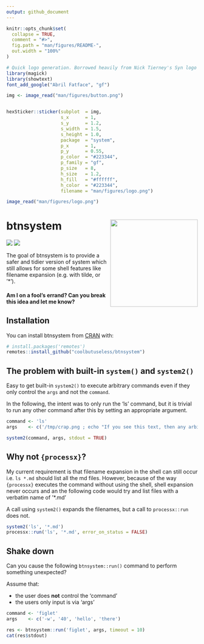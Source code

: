```yaml
---
output: github_document
---
```


<!-- README.md is generated from README.Rmd. Please edit that file -->

```r
knitr::opts_chunk$set(
  collapse = TRUE,
  comment = "#>",
  fig.path = "man/figures/README-",
  out.width = "100%"
)
```


```r
# Quick logo generation. Borrowed heavily from Nick Tierney's Syn logo process
library(magick)
library(showtext)
font_add_google("Abril Fatface", "gf")
```


```r
img <- image_read("man/figures/button.png")


hexSticker::sticker(subplot  = img,
                    s_x      = 1,
                    s_y      = 1.2,
                    s_width  = 1.5,
                    s_height = 1.0,
                    package  = "system",
                    p_x      = 1,
                    p_y      = 0.55,
                    p_color  = "#223344",
                    p_family = "gf",
                    p_size   = 8,
                    h_size   = 1.2,
                    h_fill   = "#ffffff",
                    h_color  = "#223344",
                    filename = "man/figures/logo.png")

image_read("man/figures/logo.png")
```




# btnsystem   <img src="man/figures/logo.png" align="right" height=230/>

<!-- badges: start -->
![](http://img.shields.io/badge/cool-useless-green.svg)
![](http://img.shields.io/badge/button-verse-blue.svg)
<!-- badges: end -->


The goal of btnsystem is to provide a safer and tidier version of system which 
still allows for some shell features like filename expansion (e.g. with tilde, or '*').

#### Am I on a fool's errand?  Can you break this idea and let me know?

## Installation

You can install btnsystem from [CRAN](https://github.com/coolbutuseless/btnsystem) with:

``` r
# install.packages('remotes')
remotes::install_github("coolbutuseless/btnsystem")
```


## The problem with built-in `system()` and `system2()`

Easy to get built-in `system2()` to execute arbitrary commands even 
if they only control the `args` and not the `command`.

In the following, the intent was to only run the 'ls' command, but it is 
trivial to run any other command after this by setting an appropriate argument.

```r
command <- 'ls'
args    <- c('/tmp/crap.png ; echo "If you see this text, then any arbitrary command could have been run"')

system2(command, args, stdout = TRUE)
```


## Why not `{processx}`?

My current requirement is that filename expansion in the shell can still occur
i.e. `ls *.md` should list all the md files.  However, because of the way `{processx}`
executes the command without using the shell, shell expansion never occurs and 
an the following code would try and list files with a verbatim name of '*.md'

A call using `system2()` expands the filenames, but a call to `processx::run`
does not.


```r
system2('ls', '*.md')
processx::run('ls', '*.md', error_on_status = FALSE)
```





## Shake down

Can you cause the following `btnsystem::run()` command to perform something unexpected?

Assume that:

* the user does **not** control the 'command' 
* the users only input is via 'args'


```r
command <- 'figlet'
args    <- c('-w', '40', 'hello', 'there')

res <- btnsystem::run('figlet', args, timeout = 10)
cat(res$stdout)
```













